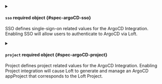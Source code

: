 

<PartialEnabled />


<PartialCluster />


<PartialVirtualClusterInstance />


<PartialNamespace />



<details className="config-field" data-expandable="true">
<summary>

#### `sso` <span className="config-field-required" data-required="false">required</span> <span className="config-field-type">object</span> <span className="config-field-default"></span> <span className="config-field-enum"></span> {#spec-argoCD-sso}

SSO defines single-sign-on related values for the ArgoCD Integration. Enabling SSO will allow
users to authenticate to ArgoCD via Loft.

</summary>

<PartialSsoreference />


</details>



<details className="config-field" data-expandable="true">
<summary>

#### `project` <span className="config-field-required" data-required="false">required</span> <span className="config-field-type">object</span> <span className="config-field-default"></span> <span className="config-field-enum"></span> {#spec-argoCD-project}

Project defines project related values for the ArgoCD Integration. Enabling Project
integration will cause Loft to generate and manage an ArgoCD appProject that corresponds to
the Loft Project.

</summary>

<PartialProjectreference />


</details>
